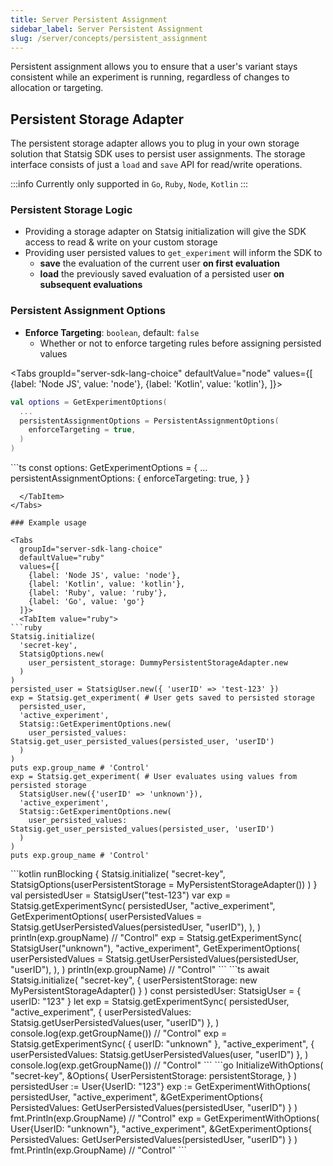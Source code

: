 ```yaml
---
title: Server Persistent Assignment
sidebar_label: Server Persistent Assignment
slug: /server/concepts/persistent_assignment
---
```



Persistent assignment allows you to ensure that a user's variant stays consistent while an experiment is running, regardless of changes to allocation or targeting.

## Persistent Storage Adapter

The persistent storage adapter allows you to plug in your own storage solution that Statsig SDK uses to persist user assignments.
The storage interface consists of just a `load` and `save` API for read/write operations.

:::info
Currently only supported in `Go`, `Ruby`, `Node`, `Kotlin`
:::

### Persistent Storage Logic
- Providing a storage adapter on Statsig initialization will give the SDK access to read & write on your custom storage
- Providing user persisted values to `get_experiment` will inform the SDK to
  - **save** the evaluation of the current user **on first evaluation**
  - **load** the previously saved evaluation of a persisted user **on subsequent evaluations**

### Persistent Assignment Options
- **Enforce Targeting**: `boolean`, default: `false`
  - Whether or not to enforce targeting rules before assigning persisted values

<Tabs
  groupId="server-sdk-lang-choice"
  defaultValue="node"
  values={[
    {label: 'Node JS', value: 'node'},
    {label: 'Kotlin', value: 'kotlin'},
  ]}>
  <TabItem value="kotlin">
```kotlin
val options = GetExperimentOptions(
  ...
  persistentAssignmentOptions = PersistentAssignmentOptions(
    enforceTargeting = true,
  )
)
```
  </TabItem>
  <TabItem value="node">
```ts
const options: GetExperimentOptions = {
  ...
  persistentAssignmentOptions: {
    enforceTargeting: true,
  }
}

```
  </TabItem>
</Tabs>

### Example usage

<Tabs
  groupId="server-sdk-lang-choice"
  defaultValue="ruby"
  values={[
    {label: 'Node JS', value: 'node'},
    {label: 'Kotlin', value: 'kotlin'},
    {label: 'Ruby', value: 'ruby'},
    {label: 'Go', value: 'go'}
  ]}>
  <TabItem value="ruby">
```ruby
Statsig.initialize(
  'secret-key',
  StatsigOptions.new(
    user_persistent_storage: DummyPersistentStorageAdapter.new
  )
)
persisted_user = StatsigUser.new({ 'userID' => 'test-123' })
exp = Statsig.get_experiment( # User gets saved to persisted storage
  persisted_user,
  'active_experiment',
  Statsig::GetExperimentOptions.new(
    user_persisted_values: Statsig.get_user_persisted_values(persisted_user, 'userID')
  )
)
puts exp.group_name # 'Control'
exp = Statsig.get_experiment( # User evaluates using values from persisted storage
  StatsigUser.new({'userID' => 'unknown'}),
  'active_experiment',
  Statsig::GetExperimentOptions.new(
    user_persisted_values: Statsig.get_user_persisted_values(persisted_user, 'userID')
  )
)
puts exp.group_name # 'Control'
```
  </TabItem>
  <TabItem value="kotlin">
```kotlin
runBlocking {
  Statsig.initialize(
    "secret-key",
    StatsigOptions(userPersistentStorage = MyPersistentStorageAdapter())
  )
}
val persistedUser = StatsigUser("test-123")
var exp = Statsig.getExperimentSync(
  persistedUser,
  "active_experiment",
  GetExperimentOptions(
    userPersistedValues = Statsig.getUserPersistedValues(persistedUser, "userID"),
  ),
)
println(exp.groupName) // "Control"
exp = Statsig.getExperimentSync(
  StatsigUser("unknown"),
  "active_experiment",
  GetExperimentOptions(
    userPersistedValues = Statsig.getUserPersistedValues(persistedUser, "userID"),
  ),
)
println(exp.groupName) // "Control"
```
  </TabItem>
  <TabItem value="node">
```ts
await Statsig.initialize(
  "secret-key",
  {
    userPersistentStorage: new MyPersistentStorageAdapter() 
  }
)
const persistedUser: StatsigUser = { userID: "123" }
let exp = Statsig.getExperimentSync(
  persistedUser,
  "active_experiment",
  { 
    userPersistedValues: Statsig.getUserPersistedValues(user, "userID")
  },
)
console.log(exp.getGroupName()) // "Control"
exp = Statsig.getExperimentSync(
  { userID: "unknown" },
  "active_experiment",
  { 
    userPersistedValues: Statsig.getUserPersistedValues(user, "userID")
  },
)
console.log(exp.getGroupName()) // "Control"
```
  </TabItem>
  <TabItem value="go">
```go
InitializeWithOptions(
  "secret-key",
  &Options{
    UserPersistentStorage: persistentStorage,
  }
)
persistedUser := User{UserID: "123"}
exp := GetExperimentWithOptions(
  persistedUser,
  "active_experiment",
  &GetExperimentOptions{
    PersistedValues: GetUserPersistedValues(persistedUser, "userID")
  }
)
fmt.Println(exp.GroupName) // "Control"
exp = GetExperimentWithOptions(
  User{UserID: "unknown"},
  "active_experiment",
  &GetExperimentOptions{
    PersistedValues: GetUserPersistedValues(persistedUser, "userID")
  }
)
fmt.Println(exp.GroupName) // "Control"
```
  </TabItem>
</Tabs>

